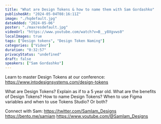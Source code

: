 ```yaml
---
title: "What are Design Tokens & how to name them with Sam Gordashko"
publishedAt: "2024-05-04T08:16:11Z"
image: "./hqdefault.jpg"
dateAdded: "2024-05-06"
poster: "./maxresdefault.jpg"
videoUrl: "https://www.youtube.com/watch?v=B__y8Xgvws0"
localImages: true
tags: ["Design tokens", "Design Token Naming"]
categories: ["Video"]
duration: "0:32:57"
privacyStatus: "undefined"
draft: false
speakers: ["Sam Gordashko"]
---
```

Learn to master Design Tokens at our conference: https://www.intodesignsystems.com/design-tokens

What are Design Tokens? Explain as if to a 5 year old.
What are the benefits of Design Tokens?
How to name Design Tokens?
When to use Figma variables and when to use Tokens Studio? Or both?

Connect with Sam:
https://twitter.com/SamIam_Designs
https://bento.me/samiam
https://www.youtube.com/@SamIam_Designs
